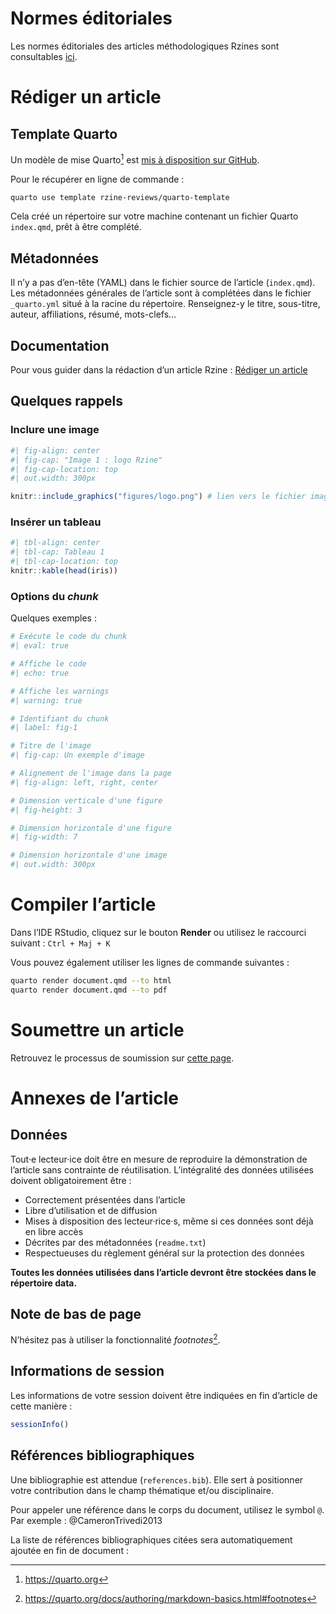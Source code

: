 
# Normes éditoriales

Les normes éditoriales des articles méthodologiques Rzines sont consultables [ici](https://rzine.fr/documentation/normes/).


# Rédiger un article


## Template Quarto

Un modèle de mise Quarto[^1] est [mis à disposition sur GitHub](https://github.com/rzine-reviews/rzine-article-template).

Pour le récupérer en ligne de commande :


```bash
quarto use template rzine-reviews/quarto-template
```

Cela créé un répertoire sur votre machine contenant un fichier Quarto `index.qmd`, prêt à être complété.

[^1]: [https://quarto.org](https://quarto.org)

## Métadonnées

Il n'y a pas d'en-tête (YAML) dans le fichier source de l'article (`index.qmd`). Les métadonnées générales de l'article sont à complétées dans le fichier `_quarto.yml` situé à la racine du répertoire. Renseignez-y le titre, sous-titre, auteur, affiliations, résumé, mots-clefs... 


## Documentation

Pour vous guider dans la rédaction d'un article Rzine : [Rédiger un article](https://rzine.fr/documentation/redaction/)


## Quelques rappels

### Inclure une image

```r
#| fig-align: center
#| fig-cap: "Image 1 : logo Rzine"
#| fig-cap-location: top
#| out.width: 300px

knitr::include_graphics("figures/logo.png") # lien vers le fichier image
```

### Insérer un tableau

```r
#| tbl-align: center
#| tbl-cap: Tableau 1
#| tbl-cap-location: top
knitr::kable(head(iris))
```


### Options du *chunk*

Quelques exemples : 


```r
# Exécute le code du chunk
#| eval: true

# Affiche le code
#| echo: true

# Affiche les warnings
#| warning: true

# Identifiant du chunk
#| label: fig-1

# Titre de l'image
#| fig-cap: Un exemple d'image

# Alignement de l'image dans la page
#| fig-align: left, right, center

# Dimension verticale d'une figure
#| fig-height: 3

# Dimension horizontale d'une figure
#| fig-width: 7

# Dimension horizontale d'une image
#| out.width: 300px
```

# Compiler l'article 

Dans l'IDE RStudio, cliquez sur le bouton **Render** ou utilisez le raccourci suivant : `Ctrl + Maj + K`

Vous pouvez également utiliser les lignes de commande suivantes :


```bash
quarto render document.qmd --to html
quarto render document.qmd --to pdf
```


# Soumettre un article

Retrouvez le processus de soumission sur [cette page](https://rzine.fr/documentation/soumission/).


# Annexes de l'article

## Données

Tout·e lecteur·ice doit être en mesure de reproduire la démonstration de l’article sans contrainte de réutilisation. 
L’intégralité des données utilisées doivent obligatoirement être :

* Correctement présentées dans l’article
* Libre d’utilisation et de diffusion
* Mises à disposition des lecteur·rice·s, même si ces données sont déjà en libre accès
* Décrites par des métadonnées (`readme.txt`)
* Respectueuses du règlement général sur la protection des données

**Toutes les données utilisées dans l’article devront être stockées dans le répertoire data.**


## Note de bas de page

N'hésitez pas à utiliser la fonctionnalité *footnotes*[^2].

[^2]: [https://quarto.org/docs/authoring/markdown-basics.html#footnotes](https://quarto.org/docs/authoring/markdown-basics.html#footnotes)



## Informations de session

Les informations de votre session doivent être indiquées en fin d'article de cette manière :

```r
sessionInfo()
```



## Références bibliographiques

Une bibliographie est attendue (`references.bib`). Elle sert à positionner votre contribution dans le champ thématique et/ou disciplinaire. 

Pour appeler une référence dans le corps du document, utilisez le symbol `@`. Par exemple : @CameronTrivedi2013

La liste de références bibliographiques citées sera automatiquement ajoutée en fin de document :



